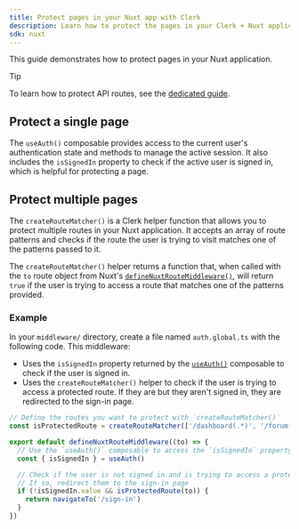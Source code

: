 ```yaml
---
title: Protect pages in your Nuxt app with Clerk
description: Learn how to protect the pages in your Clerk + Nuxt application.
sdk: nuxt
---
```


This guide demonstrates how to protect pages in your Nuxt application.

> [!TIP]
> To learn how to protect API routes, see the [dedicated guide](/docs/references/nuxt/clerk-middleware#protect-api-routes).

## Protect a single page

The `useAuth()` composable provides access to the current user's authentication state and methods to manage the active session. It also includes the `isSignedIn` property to check if the active user is signed in, which is helpful for protecting a page.

<Include src="_partials/vue-nuxt/use-auth" />

## Protect multiple pages

The `createRouteMatcher()` is a Clerk helper function that allows you to protect multiple routes in your Nuxt application. It accepts an array of route patterns and checks if the route the user is trying to visit matches one of the patterns passed to it.

The `createRouteMatcher()` helper returns a function that, when called with the `to` route object from Nuxt's [`defineNuxtRouteMiddleware()`](https://nuxt.com/docs/api/utils/define-nuxt-route-middleware), will return `true` if the user is trying to access a route that matches one of the patterns provided.

### Example

In your `middleware/` directory, create a file named `auth.global.ts` with the following code. This middleware:

- Uses the `isSignedIn` property returned by the [`useAuth()`](/docs/references/composables/use-auth) composable to check if the user is signed in.
- Uses the `createRouteMatcher()` helper to check if the user is trying to access a protected route. If they are but they aren't signed in, they are redirected to the sign-in page.

```ts {{ filename: 'app/middleware/auth.global.ts' }}
// Define the routes you want to protect with `createRouteMatcher()`
const isProtectedRoute = createRouteMatcher(['/dashboard(.*)', '/forum(.*)'])

export default defineNuxtRouteMiddleware((to) => {
  // Use the `useAuth()` composable to access the `isSignedIn` property
  const { isSignedIn } = useAuth()

  // Check if the user is not signed in and is trying to access a protected route
  // If so, redirect them to the sign-in page
  if (!isSignedIn.value && isProtectedRoute(to)) {
    return navigateTo('/sign-in')
  }
})
```
